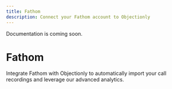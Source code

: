 ```yaml
---
title: Fathom
description: Connect your Fathom account to Objectionly
---
```


<Note>
Documentation is coming soon.
</Note>

# Fathom

Integrate Fathom with Objectionly to automatically import your call recordings and leverage our advanced analytics.